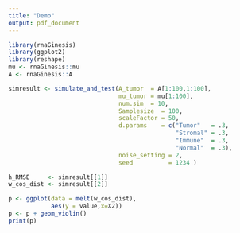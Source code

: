 ```yaml
---
title: "Demo"
output: pdf_document
---
```


```r
library(rnaGinesis)
library(ggplot2)
library(reshape)
mu <- rnaGinesis::mu
A <- rnaGinesis::A
```

```r
simresult <- simulate_and_test(A_tumor  = A[1:100,1:100],
                               mu_tumor = mu[1:100],
                               num.sim  = 10,
                               Samplesize  = 100,
                               scaleFactor = 50,
                               d.params    = c("Tumor"   = .3,
                                               "Stromal" = .3,
                                               "Immune"  = .3,
                                               "Normal"  = .3),
                               noise_setting = 2,
                               seed          = 1234 )

h_RMSE     <- simresult[[1]]
w_cos_dist <- simresult[[2]]

p <- ggplot(data = melt(w_cos_dist),
            aes(y = value,x=X2))
p <- p + geom_violin()
print(p)
```
